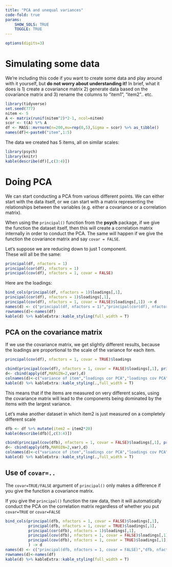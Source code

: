 ---
title: "PCA and unequal variances"
code-fold: true
params: 
    SHOW_SOLS: TRUE
    TOGGLE: TRUE
---

```{r include=F}
options(digits=3)
```

# Simulating some data

We're including this code if you want to create some data and play around with it yourself, but __do not worry about understanding it!__ 
In brief, what it does is 1) create a covariance matrix 2) generate data based on the covariance matrix and 3) rename the columns to "item1", "item2".. etc. 

```{r message=F,warning=F}
library(tidyverse)
set.seed(777)
nitem <- 5  
A <- matrix(runif(nitem^2)*2-1, ncol=nitem) 
scor <- t(A) %*% A
df <- MASS::mvrnorm(n=200,mu=rep(0,5),Sigma = scor) %>% as_tibble()
names(df)<-paste0("item",1:5)
```

The data we created has 5 items, all on similar scales:
```{r message=F,warning=F}
library(psych)
library(knitr)
kable(describe(df)[,c(3:4)])
```

<!-- # Cov and Cor -->

<!-- For the initial dataset, the covariance matrix and correlation matrix are as follows: -->

<!-- ```{r} -->
<!-- kable(cov(df)) -->
<!-- kable(cor(df)) -->
<!-- ``` -->



# Doing PCA 

We can start conducting a PCA from various different points. We can either start with the data itself, or we can start with a matrix representing the relationships between the variables (e.g. either a covariance or a correlation matrix). 

When using the `principal()` function from the __psych__ package, if we give the function the dataset itself, then this will create a correlation matrix internally in order to conduct the PCA. The same will happen if we give the function the covariance matrix and say `covar = FALSE`. 

Let's suppose we are reducing down to just 1 component.  
These will all be the same:
```{r eval=F}
principal(df, nfactors = 1)
principal(cor(df), nfactors = 1)
principal(cov(df), nfactors = 1, covar = FALSE)
```
Here are the loadings:
```{r message=F,warning=F,echo=F}
bind_cols(principal(df, nfactors = 1)$loadings[,1],
principal(cor(df), nfactors = 1)$loadings[,1],
principal(cov(df), nfactors = 1, covar = FALSE)$loadings[,1]) -> d
names(d) <- c("principal(df, nfactors = 1)","principal(cor(df), nfactors = 1)","principal(cov(df), nfactors = 1, covar = FALSE)")
rownames(d)<-names(df)
kable(d) %>% kableExtra::kable_styling(full_width = T)
```

## PCA on the covariance matrix

If we use the covariance matrix, we get slightly different results, because the loadings are proportional to the scale of the variance for each item. 
```{r}
principal(cov(df), nfactors = 1, covar = TRUE)$loadings
```


```{r message=F,warning=F,echo=F}
cbind(principal(cov(df), nfactors = 1, covar = FALSE)$loadings[,1], principal(cov(df), nfactors = 1, covar = TRUE)$loadings[,1]) -> d
d<- cbind(apply(df,MARGIN=2,var),d)
colnames(d)<-c("variance of item","loadings cor PCA","loadings cov PCA")
kable(d) %>% kableExtra::kable_styling(.,full_width = T)
```


This means that if the items are measured on very different scales, using the covariance matrix will lead to the components being dominated by the items with the largest variance. 

Let's make another dataset in which item2 is just measured on a completely different scale
```{r}
dfb <- df %>% mutate(item2 = item2*20)
kable(describe(dfb)[,c(3:4)])
```

```{r message=F,warning=F,echo=F}
cbind(principal(cov(dfb), nfactors = 1, covar = FALSE)$loadings[,1], principal(cov(dfb), nfactors = 1, covar = TRUE)$loadings[,1]) -> d
d<- cbind(apply(dfb,MARGIN=2,var),d)
colnames(d)<-c("variance of item","loadings cor PCA","loadings cov PCA")
kable(d) %>% kableExtra::kable_styling(.,full_width = T)
```

## Use of `covar=..` 

The `covar=TRUE/FALSE` argument of `principal()` only makes a difference if you give the function a covariance matrix.  

If you give the `principal()` function the raw data, then it will automatically conduct the PCA on the correlation matrix regardless of whether you put `covar=TRUE` or `covar=FALSE`

```{r echo=F,warning=F,message=F}
bind_cols(principal(dfb, nfactors = 1, covar = FALSE)$loadings[,1],
          principal(dfb, nfactors = 1, covar = TRUE)$loadings[,1],
          principal(cor(dfb), nfactors = 1)$loadings[,1],
          principal(cov(dfb), nfactors = 1, covar = FALSE)$loadings[,1],
          principal(cov(dfb), nfactors = 1, covar = TRUE)$loadings[,1],
          ) -> d
names(d) <- c("principal(dfb, nfactors = 1, covar = FALSE)","dfb, nfactors = 1, covar = TRUE)","principal(cor(dfb), nfactors = 1)","principal(cov(dfb), nfactors = 1, covar = FALSE)","principal(cov(dfb), nfactors = 1, covar = TRUE)")
rownames(d)<-names(df)
kable(d) %>% kableExtra::kable_styling(full_width = T)
```

